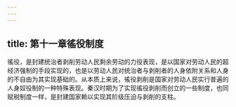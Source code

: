 ```yaml
---
---
---
```

title: 第十一章徭役制度
---



徭役，是封建统治者剥削劳动人民剩余劳动的力役表现，是以国家对劳动人民的超经济强制的手段实现的，也是以劳动人民对统治者与剥削者的人身依附关系和人身的不自由为其实现基础的。从本质上来说，徭役剥削是国家对劳动人民实行普遍的人身奴役制的一种特殊表现。秦汉时期为了实现徭役剥削而创立的一些制度，也同赋税制度一样，是封建国家赖以实现其阶级压迫与剥削的支柱。
